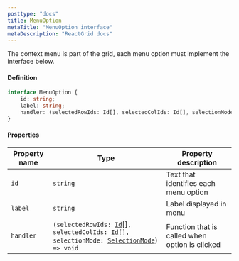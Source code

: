 ```yaml
---
posttype: "docs"
title: MenuOption
metaTitle: "MenuOption interface"
metaDescription: "ReactGrid docs"
--- 
```


The context menu is part of the grid, each menu option must implement the interface below.

#### Definition

```ts
interface MenuOption {
    id: string;
    label: string;
    handler: (selectedRowIds: Id[], selectedColIds: Id[], selectionMode: SelectionMode) => void;
}
```

#### Properties

| Property name | Type                                                                                                                                                                                                              | Property description |
| -----------   | ------                                                                                                                                                                                                            | -------------------- |
| `id`          | `string`                                                                                                                                                                                                          | Text that identifies each menu option |
| `label`       | `string`                                                                                                                                                                                                          | Label displayed in menu |
| `handler`     | `(selectedRowIds: `[`Id`](/docs/3.1/7-api/1-types/4-id/)[]`, selectedColIds: `[`Id`](/docs/3.1/7-api/1-types/4-id/)`[], selectionMode: `[`SelectionMode`](/docs/3.1/7-api/1-types/7-selection-mode/))` => void`   | Function that is called when option is clicked |
